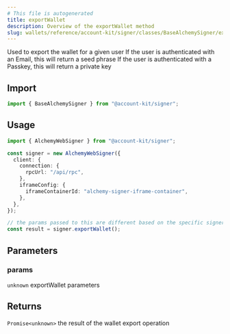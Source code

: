 ```yaml
---
# This file is autogenerated
title: exportWallet
description: Overview of the exportWallet method
slug: wallets/reference/account-kit/signer/classes/BaseAlchemySigner/exportWallet
---
```


Used to export the wallet for a given user
If the user is authenticated with an Email, this will return a seed phrase
If the user is authenticated with a Passkey, this will return a private key

## Import

```ts
import { BaseAlchemySigner } from "@account-kit/signer";
```

## Usage

```ts
import { AlchemyWebSigner } from "@account-kit/signer";

const signer = new AlchemyWebSigner({
  client: {
    connection: {
      rpcUrl: "/api/rpc",
    },
    iframeConfig: {
      iframeContainerId: "alchemy-signer-iframe-container",
    },
  },
});

// the params passed to this are different based on the specific signer
const result = signer.exportWallet();
```

## Parameters

### params

`unknown`
exportWallet parameters

## Returns

`Promise<unknown>`
the result of the wallet export operation
